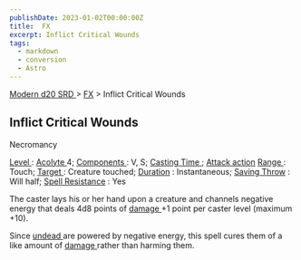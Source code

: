 ```yaml
---
publishDate: 2023-01-02T00:00:00Z
title:  FX
excerpt: Inflict Critical Wounds
tags:
  - markdown
  - conversion
  - Astro
---
```


[ Modern d20 SRD ](/#modernD20) > [ FX](modern-d20-srd-fx-index) > Inflict Critical Wounds

##  Inflict Critical Wounds

Necromancy

[ Level ](modern-d20-srd-fx-level) : [ Acolyte ](modern-d20-srd-classes-advanced-acolyte) 4; [ Components ](modern-d20-srd-fx-components) : V, S; [Casting Time ](modern-d20-srd-fx-casting-time) ; [ Attack action](modern-d20-srd-combat-attack-actions) [ Range ](modern-d20-srd-fx-range) :
Touch; [ Target ](modern-d20-srd-fx-target) : Creature touched; [ Duration](modern-d20-srd-fx-duration) : Instantaneous; [ Saving Throw](modern-d20-srd-basics-saving-throws) : Will half; [ Spell Resistance](modern-d20-srd-special-abilities-spell-resistance) : Yes

The caster lays his or her hand upon a creature and channels negative energy
that deals 4d8 points of [ damage ](modern-d20-srd-combat-damage) +1 point per
caster level (maximum +10).

Since [ undead ](modern-d20-srd-creature-types-undead) are powered by negative
energy, this spell cures them of a like amount of [ damage ](modern-d20-srd-combat-damage) rather than harming them.

